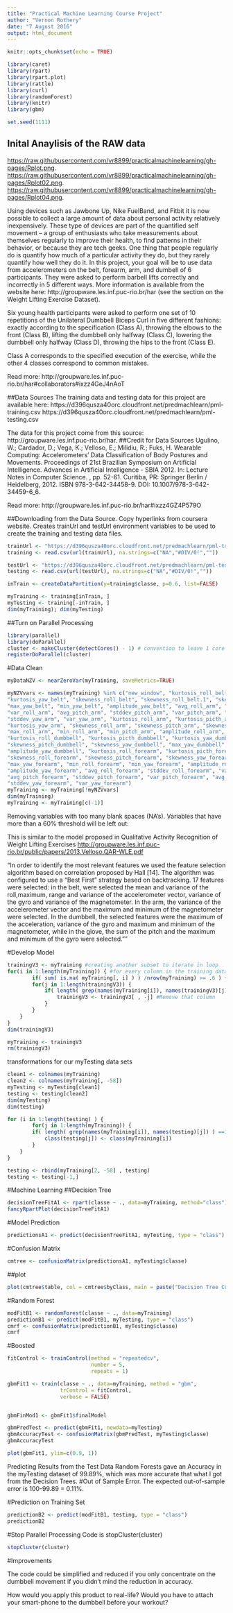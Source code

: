 ---
title: "Practical Machine Learning Course Project"
author: "Vernon Rothery"
date: "7 August 2016"
output: html_document
---
<!-- When you click the **Knit** button a document will be generated that includes both content as well as the output of any embedded R code chunks within the document. You can embed an R code chunk like this:
 -->


```{r setup, include=FALSE}
knitr::opts_chunk$set(echo = TRUE)
```

```{r}
library(caret)
library(rpart)
library(rpart.plot)
library(rattle)
library(curl)
library(randomForest)
library(knitr)
library(gbm)

set.seed(1111)

```

## Inital Anaylisis of the RAW data

 <https://raw.githubusercontent.com/vr8899/practicalmachinelearning/gh-pages/Rplot.png>.
 <https://raw.githubusercontent.com/vr8899/practicalmachinelearning/gh-pages/Rplot02.png>.
 <https://raw.githubusercontent.com/vr8899/practicalmachinelearning/gh-pages/Rplot04.png>.
 

Using devices such as Jawbone Up, Nike FuelBand, and Fitbit it is now possible to collect a large amount of data about personal activity relatively inexpensively. These type of devices are part of the quantified self movement – a group of enthusiasts who take measurements about themselves regularly to improve their health, to find patterns in their behavior, or because they are tech geeks. One thing that people regularly do is quantify how much of a particular activity they do, but they rarely quantify how well they do it. In this project, your goal will be to use data from accelerometers on the belt, forearm, arm, and dumbell of 6 participants. They were asked to perform barbell lifts correctly and incorrectly in 5 different ways. More information is available from the website here: http://groupware.les.inf.puc-rio.br/har (see the section on the Weight Lifting Exercise Dataset).

Six young health participants were asked to perform one set of 10 repetitions of the Unilateral Dumbbell Biceps Curl in five different fashions: 
exactly according to the specification (Class A), 
throwing the elbows to the front (Class B), 
lifting the dumbbell only halfway (Class C), 
lowering the dumbbell only halfway (Class D), 
throwing the hips to the front (Class E).

Class A corresponds to the specified execution of the exercise, while the other 4 classes correspond to common mistakes.

Read more: http://groupware.les.inf.puc-rio.br/har#collaborators#ixzz4GeJ4nAoT

##Data Sources
The training data and testing data for this project are available here:
https://d396qusza40orc.cloudfront.net/predmachlearn/pml-training.csv
https://d396qusza40orc.cloudfront.net/predmachlearn/pml-testing.csv

The data for this project come from this source: http://groupware.les.inf.puc-rio.br/har. 
##Credit for Data Sources
Ugulino, W.; Cardador, D.; Vega, K.; Velloso, E.; Milidiu, R.; Fuks, H. Wearable Computing: Accelerometers' Data Classification of Body Postures and Movements. Proceedings of 21st Brazilian Symposium on Artificial Intelligence. Advances in Artificial Intelligence - SBIA 2012. In: Lecture Notes in Computer Science. , pp. 52-61. Curitiba, PR: Springer Berlin / Heidelberg, 2012. ISBN 978-3-642-34458-9. DOI: 10.1007/978-3-642-34459-6_6. 

Read more: http://groupware.les.inf.puc-rio.br/har#ixzz4GZ4P579O


##Downloading from the Data Source.
Copy hyperlinks from coursera website.
Creates trainUrl and testUrl environment variables to be used to create the training and testing data files.
```{r}

trainUrl <- "https://d396qusza40orc.cloudfront.net/predmachlearn/pml-training.csv"
training <- read.csv(url(trainUrl), na.strings=c("NA","#DIV/0!",""))

testUrl <- "https://d396qusza40orc.cloudfront.net/predmachlearn/pml-testing.csv"
testing <- read.csv(url(testUrl), na.strings=c("NA","#DIV/0!",""))

inTrain <- createDataPartition(y=training$classe, p=0.6, list=FALSE)

myTraining <- training[inTrain, ]
myTesting <- training[-inTrain, ]
dim(myTraining); dim(myTesting)

```
##Turn on Parallel Processing
```{r}
library(parallel)
library(doParallel)
cluster <- makeCluster(detectCores() - 1) # convention to leave 1 core for OS
registerDoParallel(cluster)

```
#Data Clean
<!--  Some code variations I was working on to compress and stip out unnecessary data.
strip <- preProcess(training[,-159], method = "nvz" )
preProcess(training[,-159], method = c("center", "scale", "YeoJohnson" ))
' -->

```{r}

myDataNZV <- nearZeroVar(myTraining, saveMetrics=TRUE)

myNZVvars <- names(myTraining) %in% c("new_window", "kurtosis_roll_belt", "kurtosis_picth_belt",
"kurtosis_yaw_belt", "skewness_roll_belt", "skewness_roll_belt.1", "skewness_yaw_belt",
"max_yaw_belt", "min_yaw_belt", "amplitude_yaw_belt", "avg_roll_arm", "stddev_roll_arm",
"var_roll_arm", "avg_pitch_arm", "stddev_pitch_arm", "var_pitch_arm", "avg_yaw_arm",
"stddev_yaw_arm", "var_yaw_arm", "kurtosis_roll_arm", "kurtosis_picth_arm",
"kurtosis_yaw_arm", "skewness_roll_arm", "skewness_pitch_arm", "skewness_yaw_arm",
"max_roll_arm", "min_roll_arm", "min_pitch_arm", "amplitude_roll_arm", "amplitude_pitch_arm",
"kurtosis_roll_dumbbell", "kurtosis_picth_dumbbell", "kurtosis_yaw_dumbbell", "skewness_roll_dumbbell",
"skewness_pitch_dumbbell", "skewness_yaw_dumbbell", "max_yaw_dumbbell", "min_yaw_dumbbell",
"amplitude_yaw_dumbbell", "kurtosis_roll_forearm", "kurtosis_picth_forearm", "kurtosis_yaw_forearm",
"skewness_roll_forearm", "skewness_pitch_forearm", "skewness_yaw_forearm", "max_roll_forearm",
"max_yaw_forearm", "min_roll_forearm", "min_yaw_forearm", "amplitude_roll_forearm",
"amplitude_yaw_forearm", "avg_roll_forearm", "stddev_roll_forearm", "var_roll_forearm",
"avg_pitch_forearm", "stddev_pitch_forearm", "var_pitch_forearm", "avg_yaw_forearm",
"stddev_yaw_forearm", "var_yaw_forearm")
myTraining <- myTraining[!myNZVvars]
dim(myTraining)
myTraining <- myTraining[c(-1)]

```

Removing variables with too many blank spaces (NA's). Variables that have more than a 60% threshold will be left out:

This is similar to the model proposed in Qualitative Activity Recognition of Weight Lifting Exercises <http://groupware.les.inf.puc-rio.br/public/papers/2013.Velloso.QAR-WLE.pdf>

"In order to identify the most relevant features we used the feature selection algorithm based on correlation proposed by Hall [14]. The algorithm was configured to use a “Best First”
strategy based on backtracking. 17 features were selected:
in the belt, were selected the mean and variance of the roll,maximum, range and variance of the accelerometer vector, variance of the gyro and variance of the magnetometer. 
In the arm, the variance of the accelerometer vector and the maximum and minimum of the magnetometer were selected.
In the dumbbell, the selected features were the maximum of the acceleration, variance of the gyro and maximum and minimum of the magnetometer, while in the glove, the sum of the pitch and the maximum and minimum of the gyro were selected.""

#Develop Model
```{r}
trainingV3 <- myTraining #creating another subset to iterate in loop
for(i in 1:length(myTraining)) { #for every column in the training dataset
        if( sum( is.na( myTraining[, i] ) ) /nrow(myTraining) >= .6 ) { #if n?? NAs > 60% of total observations
        for(j in 1:length(trainingV3)) {
            if( length( grep(names(myTraining[i]), names(trainingV3)[j]) ) ==1)  { #if the columns are the same:
                trainingV3 <- trainingV3[ , -j] #Remove that column
            }   
        } 
    }
}
dim(trainingV3)

myTraining <- trainingV3
rm(trainingV3)

```

transformations for our myTesting data sets

```{r}
clean1 <- colnames(myTraining)
clean2 <- colnames(myTraining[, -58])
myTesting <- myTesting[clean1]
testing <- testing[clean2]
dim(myTesting)
dim(testing)
```

```{r}

for (i in 1:length(testing) ) {
        for(j in 1:length(myTraining)) {
        if( length( grep(names(myTraining[i]), names(testing)[j]) ) ==1)  {
            class(testing[j]) <- class(myTraining[i])
        }      
    }      
}

```

```{r}
testing <- rbind(myTraining[2, -58] , testing) 
testing <- testing[-1,]
```

#Machine Learning 
##Decision Tree
```{r}
decisionTreeFitA1 <- rpart(classe ~ ., data=myTraining, method="class")
fancyRpartPlot(decisionTreeFitA1)
```

#Model Prediction
```{r}
predictionsA1 <- predict(decisionTreeFitA1, myTesting, type = "class")
```

#Confusion Matrix
```{r}
cmtree <- confusionMatrix(predictionsA1, myTesting$classe)
```
##plot
```{r}
plot(cmtree$table, col = cmtree$byClass, main = paste("Decision Tree Confusion Matrix: Accuracy =", round(cmtree$overall['Accuracy'], 4)))

```


#Random Forest
```{r}


modFitB1 <- randomForest(classe ~ ., data=myTraining)
predictionB1 <- predict(modFitB1, myTesting, type = "class")
cmrf <- confusionMatrix(predictionB1, myTesting$classe)
cmrf

```

#Boosted
```{r}

fitControl <- trainControl(method = "repeatedcv",
                           number = 5,
                           repeats = 1)

gbmFit1 <- train(classe ~ ., data=myTraining, method = "gbm",
                 trControl = fitControl,
                 verbose = FALSE)


gbmFinMod1 <- gbmFit1$finalModel

gbmPredTest <- predict(gbmFit1, newdata=myTesting)
gbmAccuracyTest <- confusionMatrix(gbmPredTest, myTesting$classe)
gbmAccuracyTest


```

```{r}
plot(gbmFit1, ylim=c(0.9, 1))

```
Predicting Results from the Test Data
Random Forests gave an Accuracy in the myTesting dataset of 99.89%, which was more accurate that what I got from the Decision Trees. 
#Out of Sample Error.
The expected out-of-sample error is 100-99.89 = 0.11%.


#Prediction on Training Set
```{r}
predictionB2 <- predict(modFitB1, testing, type = "class")
predictionB2

```

#Stop Parallel Processing
Code is stopCluster(cluster)
```{r}
stopCluster(cluster)
```



#Improvements

The code could be simplified and reduced if you only concentrate on the dumbbell movement if you didn't mind the reduction in accuracy.

How would you apply this product to real-life?  Would you have to attach your smart-phone to the dumbbell before your workout?

<!-- Note that the `echo = FALSE` parameter was added to the code chunk to prevent printing of the R code that generated the plot. -->
